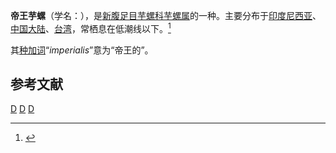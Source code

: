 {{Speciesbox 
| taxon = Conus imperialis
| authority = [[Linnaeus|Linnaeus]], 1758
| image = Rhombiconus_imperialis_01.JPG
}}
'''帝王芋螺'''（学名：''{{lang|la|Conus imperialis}}''），是[[新腹足目|新腹足目]][[芋螺科|芋螺科]][[芋螺属|芋螺属]]的一种。主要分布于[[印度尼西亚|印度尼西亚]]、[[中国大陆|中国大陆]]、[[台湾|台湾]]，常栖息在低潮线以下。<ref>{{cite web|url=http://shell.sinica.edu.tw/chinese/shellbase_detail.php?science_no=1559|title=国际贝库：帝王芋螺|publisher=台湾贝类资料库|accessdate=2009-08-11|archive-date=2016-03-04|archive-url=https://web.archive.org/web/20160304105113/http://shell.sinica.edu.tw/chinese/shellbase_detail.php?science_no=1559|dead-url=no}}</ref>

其[[种加词|种加词]]“''imperialis''”意为“帝王的”。

== 参考文献 ==
{{reflist}}

{{Commons category|Conus imperialis}}
{{Taxonbar|from=Q1302420}}

[[Category:芋螺属|D]]
[[Category:卡尔·林奈命名的生物分类|D]]
[[Category:1758年描述的軟體動物|D]]